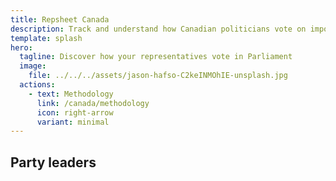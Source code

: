 ```yaml
---
title: Repsheet Canada
description: Track and understand how Canadian politicians vote on important bills.
template: splash
hero:
  tagline: Discover how your representatives vote in Parliament
  image:
    file: ../../../assets/jason-hafso-C2keINMOhIE-unsplash.jpg
  actions:
    - text: Methodology
      link: /canada/methodology
      icon: right-arrow
      variant: minimal
---
```



## Party leaders

<CardGrid>
  <PoliticianSummary
    name="Elizabeth May"
    link="/canada/representative/elizabeth-may"
    description="Leader of the Green Party of Canada"
  />
  <PoliticianSummary
    name="Pierre Poilievre"
    link="/canada/representative/pierre-poilievre"
    description="Leader of the Conservative Party of Canada"
  />
</CardGrid>
